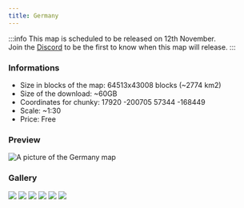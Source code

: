 ---
title: Germany
---

:::info
This map is scheduled to be released on 12th November.  
Join the <a href="https://download.earthmaker.world">Discord</a> to be the first to know when this map will release.
:::

### Informations
* Size in blocks of the map: 64513x43008 blocks (~2774 km2)
* Size of the download: ~60GB
* Coordinates for chunky: 17920 -200705 57344 -168449 
* Scale: ~1:30
* Price: Free

### Preview
<img src="/img/maps/previews/europe/germany.webp" alt="A picture of the Germany map"></img>   

### Gallery
<Slider dots arrows={false} infinite slidesToShow={1} slidesToScroll={1} pauseOnHover speed={500} autoplay autoplaySpeed={3000}>
    <img src="/img/maps/gallery/europe/germany/0.webp"></img>
    <img src="/img/maps/gallery/europe/germany/1.webp"></img>
    <img src="/img/maps/gallery/europe/germany/2.webp"></img>
    <img src="/img/maps/gallery/europe/germany/3.webp"></img>
    <img src="/img/maps/gallery/europe/germany/4.webp"></img>
    <img src="/img/maps/gallery/europe/germany/5.webp"></img>
</Slider>
